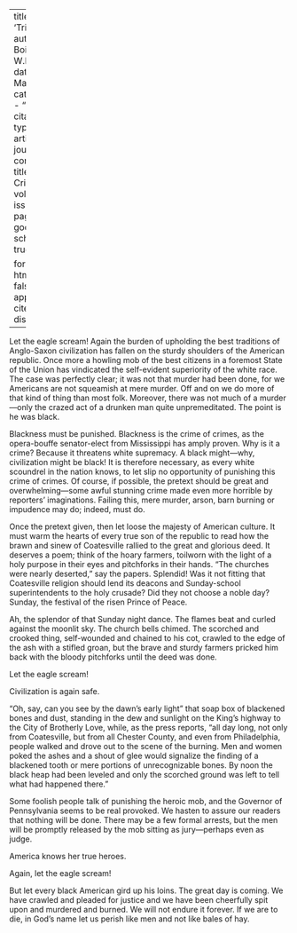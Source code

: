 
---
title: 'Triumph'
author: Du Bois, W.E.B.
date: Mar. 1911
categories: 
  - ""
citation: 
  type: article-journal
  container-title: The Crisis
  volume: 2
  issue: 5
  page: 195
google-scholar: true

format:
  html:
    toc: false
    appendix-cite-as: display
---




Let the eagle scream! Again the burden of upholding the best traditions of Anglo-Saxon civilization has fallen on the sturdy shoulders of the American republic. Once more a howling mob of the best citizens in a foremost State of the Union has vindicated the self-evident superiority of the white race. The case was perfectly clear; it was not that murder had been done, for we Americans are not squeamish at mere murder. Off and on we do more of that kind of thing than most folk. Moreover, there was not much of a murder---only the crazed act of a drunken man quite unpremeditated. The point is he was black.

Blackness must be punished. Blackness is the crime of crimes, as the opera-bouffe senator-elect from Mississippi has amply proven. Why is it a crime? Because it threatens white supremacy. A black might---why, civilization might be black! It is therefore necessary, as every white scoundrel in the nation knows, to let slip no opportunity of punishing this crime of crimes. Of course, if possible, the pretext should be great and overwhelming---some awful stunning crime made even more horrible by reporters' imaginations. Failing this, mere murder, arson, barn burning or impudence may do; indeed, must do. 

Once the pretext given, then let loose the majesty of American culture. It must warm the hearts of every true son of the republic to read how the brawn and sinew of Coatesville rallied to the great and glorious deed. It deserves a poem; think of the hoary farmers, toilworn with the light of a holy purpose in their eyes and pitchforks in their hands. "The churches were nearly deserted," say the papers. Splendid! Was it not fitting that Coatesville religion should lend its deacons and Sunday-school superintendents to the holy crusade? Did they not choose a noble day? Sunday, the festival of the risen Prince of Peace. 

Ah, the splendor of that Sunday night dance. The flames beat and curled against the moonlit sky. The church bells chimed. The scorched and crooked thing, self-wounded and chained to his cot, crawled to the edge of the ash with a stifled groan, but the brave and sturdy farmers pricked him back with the bloody pitchforks until the deed was done. 

Let the eagle scream! 

Civilization is again safe. 

"Oh, say, can you see by the dawn's early light" that soap box of blackened bones and dust, standing in the dew and sunlight on the King's highway to the City of Brotherly Love, while, as the press reports, "all day long, not only from Coatesville, but from all Chester County, and even from Philadelphia, people walked and drove out to the scene of the burning. Men and women poked the ashes and a shout of glee would signalize the finding of a blackened tooth or mere portions of unrecognizable bones. By noon the black heap had been leveled and only the scorched ground was left to tell what had happened there." 

Some foolish people talk of punishing the heroic mob, and the Governor of Pennsylvania seems to be real provoked. We hasten to assure our readers that nothing will be done. There may be a few formal arrests, but the men will be promptly released by the mob sitting as jury---perhaps even as judge. 

America knows her true heroes. 

Again, let the eagle scream! 

But let every black American gird up his loins. The great day is coming. We have crawled and pleaded for justice and we have been cheerfully spit upon and murdered and burned. We will not endure it forever. If we are to die, in God's name let us perish like men and not like bales of hay. 


